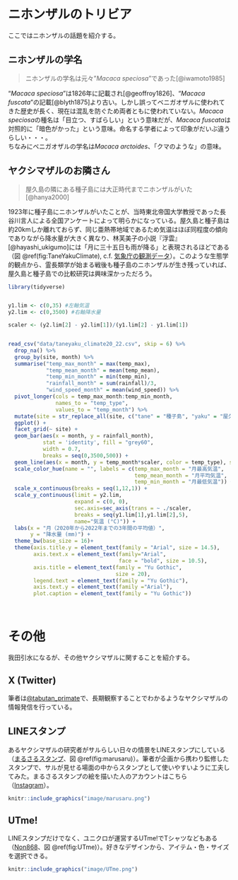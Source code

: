 # ニホンザルのトリビア
ここではニホンザルの話題を紹介する。

## ニホンザルの学名
>ニホンザルの学名は元々"*Macaca speciosa*"であった[@iwamoto1985]

"*Macaca speciosa*"は1826年に記載され[@geoffroy1826]、"*Macaca fuscata*"の記載[@blyth1875]より古い。しかし誤ってベニガオザルに使われてきた歴史が長く、現在は混乱を防ぐため両者ともに使われていない。*Macaca speciosa*の種名は「目立つ、すばらしい」という意味だが、*Macaca fuscata*は対照的に「暗色がかった」という意味。命名する学者によって印象がだいぶ違うらしい・・・。<br>
ちなみにベニガオザルの学名は*Macaca arctoides*、「クマのような」の意味。


## ヤクシマザルのお隣さん
>屋久島の隣にある種子島には大正時代までニホンザルがいた[@hanya2000]

1923年に種子島にニホンザルがいたことが、当時東北帝国大学教授であった長谷川言人による全国アンケートによって明らかになっている。屋久島と種子島は約20kmしか離れておらず、同じ亜熱帯地域であるため気温はほぼ同程度の傾向でありながら降水量が大きく異なり、林芙美子の小説『浮雲』[@hayashi_ukigumo]には「月に三十五日も雨が降る」と表現されるほどである（図 \@ref(fig:TaneYakuClimate), c.f. [気象庁の観測データ](https://www.data.jma.go.jp/gmd/risk/obsdl/)）。このような生態学的観点から、霊長類学が始まる戦後も種子島のニホンザルが生き残っていれば、屋久島と種子島での比較研究は興味深かっただろう。

```r
library(tidyverse)


y1.lim <- c(0,35) #左軸気温
y2.lim <- c(0,3500) #右軸降水量

scaler <- (y2.lim[2] - y2.lim[1])/(y1.lim[2] - y1.lim[1])


read_csv("data/taneyaku_climate20_22.csv", skip = 6) %>% 
  drop_na() %>% 
  group_by(site, month) %>% 
  summarise("temp_max_month" = max(temp_max),
            "temp_mean_month" = mean(temp_mean),
            "temp_min_month" = min(temp_min),
            "rainfall_month" = sum(rainfall)/3,
            "wind_speed_month" = mean(wind_speed)) %>%
  pivot_longer(cols = temp_max_month:temp_min_month, 
               names_to = "temp_type", 
               values_to = "temp_month") %>% 
  mutate(site = str_replace_all(site, c("tane" = "種子島", "yaku" = "屋久島"))) %>% 
  ggplot() +
  facet_grid(~ site) +
  geom_bar(aes(x = month, y = rainfall_month), 
           stat = 'identity', fill = "grey60", 
           width = 0.7,
           breaks = seq(0,3500,500)) +
  geom_line(aes(x = month, y = temp_month*scaler, color = temp_type), size = 1) +
  scale_color_hue(name = "", labels = c(temp_max_month = "月最高気温", 
                                        temp_mean_month = "月平均気温", 
                                        temp_min_month = "月最低気温")) + 
  scale_x_continuous(breaks = seq(1,12,1)) +
  scale_y_continuous(limit = y2.lim, 
                     expand = c(0, 0), 
                     sec.axis=sec_axis(trans = ~ ./scaler, 
                     breaks = seq(y1.lim[1],y1.lim[2],5), 
                     name="気温 (°C)")) +
  labs(x = "月（2020年から2022年までの3年間の平均値）",
       y = "降水量 (mm)") +
  theme_bw(base_size = 16)+
  theme(axis.title.y = element_text(family = "Arial", size = 14.5),
        axis.text.x = element_text(family="Arial",
                                   face = "bold", size = 10.5),
        axis.title = element_text(family = "Yu Gothic",
                                  size = 20),
        legend.text = element_text(family = "Yu Gothic"),
        axis.text.y = element_text(family ="Arial"),
        plot.caption = element_text(family = "Yu Gothic")) 




```



# その他
我田引水になるが、その他ヤクシマザルに関することを紹介する。

## X (Twitter)
筆者は[\@tabutan_primate](https://twitter.com/tabutan_primate)で、長期観察することでわかるようなヤクシマザルの情報発信を行っている。 

## LINEスタンプ
あるヤクシマザルの研究者がサルらしい日々の情景をLINEスタンプにしている（[まるさるスタンプ](https://store.line.me/stickershop/product/25103401/ja)、図 \@ref(fig:marusaru)）。筆者が企画から携わり監修したスタンプで、サルが見せる場面の中からスタンプとして使いやすいように工夫してみた。まるさるスタンプの絵を描いた人のアカウントはこちら（[Instagram](https://www.instagram.com/non_in_the_forest?igsh=Z284cmljcXg4YXd0)）。

```r
knitr::include_graphics("image/marusaru.png")
```

## UTme!
LINEスタンプだけでなく、ユニクロが運営するUTme!でTシャツなどもある（[Non868](https://utme.uniqlo.com/jp/front/mkt/show?id=1002353&locale=ja)、図 \@ref(fig:UTme)）。好きなデザインから、アイテム・色・サイズを選択できる。

```r
knitr::include_graphics("image/UTme.png")
```






